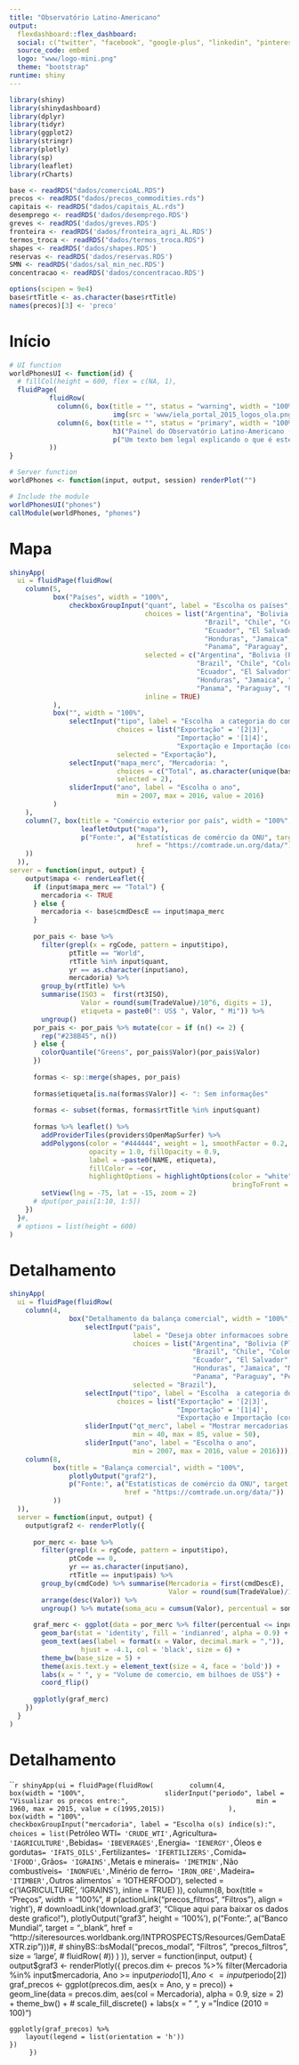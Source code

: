 ```yaml
---
title: "Observatório Latino-Americano"
output: 
  flexdashboard::flex_dashboard:
  social: c("twitter", "facebook", "google-plus", "linkedin", "pinterest")
  source_code: embed
  logo: "www/logo-mini.png"
  theme: "bootstrap"
runtime: shiny
---
```


<meta charset="utf-8">
  
```r
library(shiny)
library(shinydashboard)
library(dplyr)
library(tidyr)
library(ggplot2)
library(stringr)
library(plotly)
library(sp)
library(leaflet)
library(rCharts)

base <- readRDS("dados/comercioAL.RDS")
precos <- readRDS("dados/precos_commodities.rds")
capitais <- readRDS("dados/capitais_AL.rds")
desemprego <- readRDS('dados/desemprego.RDS')
greves <- readRDS('dados/greves.RDS')
fronteira <- readRDS('dados/fronteira_agri_AL.RDS')
termos_troca <- readRDS("dados/termos_troca.RDS")
shapes <- readRDS('dados/shapes.RDS')
reservas <- readRDS('dados/reservas.RDS')
SMN <- readRDS('dados/sal_min_nec.RDS')
concentracao <- readRDS('dados/concentracao.RDS')

options(scipen = 9e4)
base$rtTitle <- as.character(base$rtTitle)
names(precos)[3] <- 'preco'
```

Início
=======================================================================
  
```r
# UI function
worldPhonesUI <- function(id) {
  # fillCol(height = 600, flex = c(NA, 1),
  fluidPage(
          fluidRow(
            column(6, box(title = "", status = "warning", width = "100%", align = "center",
                          img(src = 'www/iela_portal_2015_logos_ola.png'))),
            column(6, box(title = "", status = "primary", width = "100%",
                          h3("Painel do Observatório Latino-Americano (OLA)"),
                          p("Um texto bem legal explicando o que é este painel e como usá-lo.")))
          ))
}

# Server function
worldPhones <- function(input, output, session) renderPlot("")
```

```r
# Include the module
worldPhonesUI("phones")
callModule(worldPhones, "phones")
```

Mapa
=======================================================================
  
```r
shinyApp(
  ui = fluidPage(fluidRow(
    column(5,
           box("Países", width = "100%",
               checkboxGroupInput("quant", label = "Escolha os países",
                                  choices = list("Argentina", "Bolivia (Plurinational State of)",
                                                 "Brazil", "Chile", "Colombia", "Dominican Rep.",
                                                 "Ecuador", "El Salvador", "Guatemala", "Guinea",
                                                 "Honduras", "Jamaica", "Mexico", "Nicaragua",
                                                 "Panama", "Paraguay", "Peru", "Uruguay", "Venezuela"),
                                  selected = c("Argentina", "Bolivia (Plurinational State of)",
                                               "Brazil", "Chile", "Colombia", "Dominican Rep.",
                                               "Ecuador", "El Salvador", "Guatemala", "Guinea",
                                               "Honduras", "Jamaica", "Mexico", "Nicaragua",
                                               "Panama", "Paraguay", "Peru", "Uruguay", "Venezuela"),
                                  inline = TRUE)
           ),
           box("", width = "100%",
               selectInput("tipo", label = "Escolha  a categoria do comercio exterior", 
                           choices = list("Exportação" = '[2|3]',
                                          "Importação" = '[1|4]',
                                          "Exportação e Importação (corrente de comércio)" = '[1-4]'),
                           selected = "Exportação"),
               selectInput("mapa_merc", "Mercadoria: ", 
                           choices = c("Total", as.character(unique(base$cmdDescE))),
                           selected = 2),
               sliderInput("ano", label = "Escolha o ano",
                           min = 2007, max = 2016, value = 2016)
           )
    ),
    column(7, box(title = "Comércio exterior por país", width = "100%",
                  leafletOutput("mapa"),
                  p("Fonte:", a("Estatísticas de comércio da ONU", target = "_blank",
                                href = "https://comtrade.un.org/data/"))
    ))
  )),
server = function(input, output) {
    output$mapa <- renderLeaflet({
      if (input$mapa_merc == "Total") {
        mercadoria <- TRUE
      } else {
        mercadoria <- base$cmdDescE == input$mapa_merc
      }
      
      por_pais <- base %>% 
        filter(grepl(x = rgCode, pattern = input$tipo),
               ptTitle == "World",
               rtTitle %in% input$quant,
               yr == as.character(input$ano),
               mercadoria) %>%
        group_by(rtTitle) %>%
        summarise(ISO3 =  first(rt3ISO),
                  Valor = round(sum(TradeValue)/10^6, digits = 1),
                  etiqueta = paste0(": US$ ", Valor, " Mi")) %>%
        ungroup() 
      por_pais <- por_pais %>% mutate(cor = if (n() <= 2) {
        rep("#238B45", n())
      } else {
        colorQuantile("Greens", por_pais$Valor)(por_pais$Valor)
      })
      
      formas <- sp::merge(shapes, por_pais)
      
      formas$etiqueta[is.na(formas$Valor)] <- ": Sem informações"
      
      formas <- subset(formas, formas$rtTitle %in% input$quant)
      
      formas %>% leaflet() %>%
        addProviderTiles(providers$OpenMapSurfer) %>%
        addPolygons(color = "#444444", weight = 1, smoothFactor = 0.2,
                    opacity = 1.0, fillOpacity = 0.9,
                    label = ~paste0(NAME, etiqueta),
                    fillColor = ~cor,
                    highlightOptions = highlightOptions(color = "white", weight = 2,
                                                        bringToFront = TRUE)) %>%
        setView(lng = -75, lat = -15, zoom = 2)
      # dput(por_pais[1:10, 1:5])
    })
  }#,
  # options = list(height = 600)
)
```

Detalhamento
=======================================================================
  
```r
shinyApp(
  ui = fluidPage(fluidRow(
    column(4, 
               box("Detalhamento da balança comercial", width = "100%",
                   selectInput("pais",
                               label = "Deseja obter informacoes sobre qual pais?", 
                               choices = list("Argentina", "Bolivia (Plurinational State of)",
                                              "Brazil", "Chile", "Colombia", "Dominican Rep.",
                                              "Ecuador", "El Salvador", "Guatemala", "Guinea",
                                              "Honduras", "Jamaica", "Mexico", "Nicaragua",
                                              "Panama", "Paraguay", "Peru", "Uruguay", "Venezuela"),
                               selected = "Brazil"),
                   selectInput("tipo", label = "Escolha  a categoria do comercio exterior", 
                           choices = list("Exportação" = '[2|3]',
                                          "Importação" = '[1|4]',
                                          "Exportação e Importação (corrente de comércio)" = '[1-4]')),
                   sliderInput("qt_merc", label = "Mostrar mercadorias que acumulem quantos por cento?",
                               min = 40, max = 85, value = 50),
                   sliderInput("ano", label = "Escolha o ano",
                               min = 2007, max = 2016, value = 2016))),
    column(8,
           box(title = "Balança comercial", width = "100%",
               plotlyOutput("graf2"),
               p("Fonte:", a("Estatísticas de comércio da ONU", target = "_blank",
                             href = "https://comtrade.un.org/data/"))
           ))
  )),
  server = function(input, output) {
    output$graf2 <- renderPlotly({
      
      por_merc <- base %>% 
        filter(grepl(x = rgCode, pattern = input$tipo),
               ptCode == 0,
               yr == as.character(input$ano),
               rtTitle == input$pais) %>%
        group_by(cmdCode) %>% summarise(Mercadoria = first(cmdDescE),
                                        Valor = round(sum(TradeValue)/10^9, digits = 1)) %>%
        arrange(desc(Valor)) %>%
        ungroup() %>% mutate(soma_acu = cumsum(Valor), percentual = soma_acu*100/sum(Valor))
      
      graf_merc <- ggplot(data = por_merc %>% filter(percentual <= input$qt_merc), aes(x = reorder(Mercadoria, Valor), y = Valor)) +
        geom_bar(stat = 'identity', fill = 'indianred', alpha = 0.9) +
        geom_text(aes(label = format(x = Valor, decimal.mark = ",")),
                  hjust = -4.1, col = 'black', size = 6) +
        theme_bw(base_size = 5) +
        theme(axis.text.y = element_text(size = 4, face = 'bold')) +
        labs(x = " ", y = "Volume de comercio, em bilhoes de US$") +
        coord_flip()
      
      ggplotly(graf_merc)
    })
  }
)
```

Detalhamento
=======================================================================
  
```r
shinyApp(ui = fluidPage(fluidRow(
        column(4, 
               box(width = "100%",
                   sliderInput("periodo", label = "Visualizar os precos entre:",
                               min = 1960, max = 2015, value = c(1995,2015))
               ),
               box(width = "100%",
                   checkboxGroupInput("mercadoria", label = "Escolha o(s) índice(s):", 
                                      choices = list(`Petróleo WTI` = 'CRUDE_WTI',
                                                     `Agricultura` = 'IAGRICULTURE',
                                                     `Bebidas` = 'IBEVERAGES', 
                                                     `Energia` = 'IENERGY',
                                                     `Óleos e gordutas` = 'IFATS_OILS',
                                                     `Fertilizantes` = 'IFERTILIZERS',
                                                     `Comida` = 'IFOOD',
                                                     `Grãos` = 'IGRAINS',
                                                     `Metais e minerais` = 'IMETMIN',
                                                     `Não combustíveis` = 'INONFUEL',
                                                     `Minério de ferro` = 'IRON_ORE',
                                                     `Madeira` = 'ITIMBER',
                                                     `Outros alimentos` = 'IOTHERFOOD'),
                                      selected = c('IAGRICULTURE', 'IGRAINS'),
                                      inline = TRUE)
               )),
        column(8, box(title = "Preços", width = "100%",
                      # p(actionLink("precos_filtros", "Filtros"), align = 'right'),
                      # downloadLink('download.graf3', "Clique aqui para baixar os dados deste grafico!"),
                      plotlyOutput("graf3", height = '100%'), 
                      p("Fonte:", a("Banco Mundial", target = "_blank",
                                    href = "http://siteresources.worldbank.org/INTPROSPECTS/Resources/GemDataEXTR.zip")))#,
               # shinyBS::bsModal("precos_modal", "Filtros", "precos_filtros", size = 'large',
               # fluidRow(
               #))
        )
      )),
         server = function(input, output) {
           output$graf3 <- renderPlotly({
      precos.dim <- precos %>% filter(Mercadoria %in% input$mercadoria, 
                                      Ano >= input$periodo[1], Ano <= input$periodo[2])
      graf_precos <- ggplot(precos.dim, aes(x = Ano, y = preco)) + 
        geom_line(data = precos.dim,
                  aes(col = Mercadoria), alpha = 0.9, size = 2) +
        theme_bw() +
        # scale_fill_discrete() +
        labs(x = " ", y = "Índice (2010 = 100)")
      
      ggplotly(graf_precos) %>%
        layout(legend = list(orientation = 'h'))
    })
         })